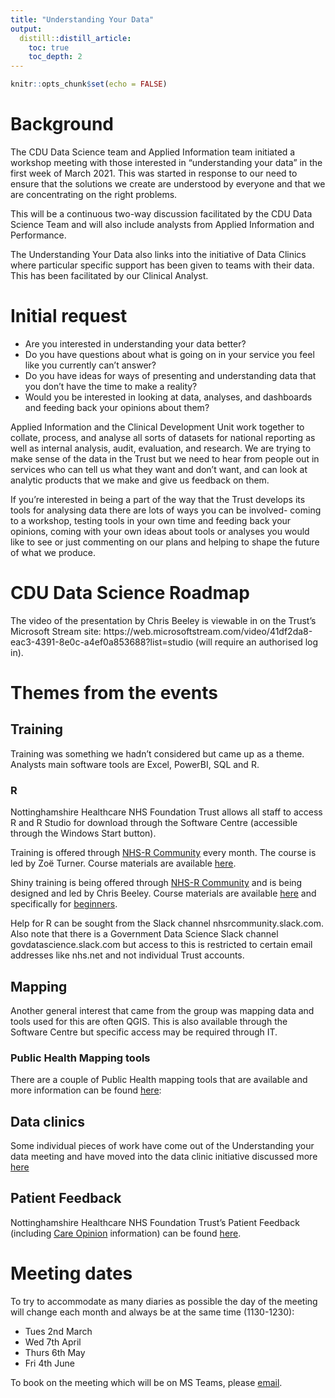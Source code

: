 ```yaml
---
title: "Understanding Your Data"
output:
  distill::distill_article:
    toc: true
    toc_depth: 2   
---
```


```r
knitr::opts_chunk$set(echo = FALSE)
```

# Background

The CDU Data Science team and Applied Information team initiated a workshop meeting with those interested in "understanding your data" in the first week of March 2021. This was started in response to our need to ensure that the solutions we create are understood by everyone and that we are concentrating on the right problems.

This will be a continuous two-way discussion facilitated by the CDU Data Science Team and will also include analysts from Applied Information and Performance. 

The Understanding Your Data also links into the initiative of Data Clinics where particular specific support has been given to teams with their data. This has been facilitated by our Clinical Analyst.

# Initial request

* Are you interested in understanding your data better?
* Do you have questions about what is going on in your service you feel like you currently can't answer?
* Do you have ideas for ways of presenting and understanding data that you don't have the time to make a reality?
* Would you be interested in looking at data, analyses, and dashboards and feeding back your opinions about them?

Applied Information and the Clinical Development Unit work together to collate, process, and analyse all sorts of datasets for national reporting as well as internal analysis, audit, evaluation, and research. We are trying to make sense of the data in the Trust but we need to hear from people out in services who can tell us what they want and don't want, and can look at analytic products that we make and give us feedback on them.

If you're interested in being a part of the way that the Trust develops its tools for analysing data there are lots of ways you can be involved- coming to a workshop, testing tools in your own time and feeding back your opinions, coming with your own ideas about tools or analyses you would like to see or just commenting on our plans and helping to shape the future of what we produce.

# CDU Data Science Roadmap

The video of the presentation by Chris Beeley is viewable in on the Trust's Microsoft Stream site: https://web.microsoftstream.com/video/41df2da8-eac3-4391-8e0c-a4ef0a853688?list=studio (will require an authorised log in).


# Themes from the events

## Training

Training was something we hadn't considered but came up as a theme. Analysts main software tools are Excel, PowerBI, SQL and R. 

### R

Nottinghamshire Healthcare NHS Foundation Trust allows all staff to access R and R Studio for download through the Software Centre (accessible through the Windows Start button). 

Training is offered through [NHS-R Community](https://nhsrcommunity.com/events/) every month. The course is led by Zoë Turner. Course materials are available [here](https://philosopher-analyst.netlify.app/collection/).

Shiny training is being offered through [NHS-R Community](https://nhsrcommunity.com/events/) and is being designed and led by Chris Beeley. Course materials are available [here](https://github.com/ChrisBeeley/shinyworkshop) and specifically for [beginners](https://github.com/ChrisBeeley/shiny_beginners).

Help for R can be sought from the Slack channel nhsrcommunity.slack.com. Also note that there is a Government Data Science Slack channel govdatascience.slack.com but access to this is restricted to certain email addresses like nhs.net and not individual Trust accounts.

## Mapping

Another general interest that came from the group was mapping data and tools used for this are often QGIS. This is also available through the Software Centre but specific access may be required through IT.

### Public Health Mapping tools

There are a couple of Public Health mapping tools that are available and more information can be found [here](https://cdu-data-science-team.github.io/miscellany/Mapping.html):

## Data clinics

Some individual pieces of work have come out of the Understanding your data meeting and have moved into the data clinic initiative discussed more [here](https://cdu-data-science-team.github.io/team-blog/posts/2021-01-13-data-clinics-in-nottinghamshire-healthcare/)

## Patient Feedback

Nottinghamshire Healthcare NHS Foundation Trust's Patient Feedback (including [Care Opinion](https://www.careopinion.org.uk/services/rha) information) can be found [here](http://suce.co.uk:8080/apps/SUCE/).

# Meeting dates

To try to accommodate as many diaries as possible the day of the meeting will change each month and always be at the same time (1130-1230):

* Tues 2nd March 
* Wed 7th April
* Thurs 6th May
* Fri 4th June

To book on the meeting which will be on MS Teams, please [email](mailto:zoe.turner2@nottshc.nhs.uk).
